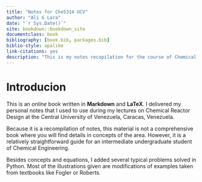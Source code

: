 ```yaml
--- 
title: "Notes for Che5314 UCV"
author: "Ali G Lara"
date: "`r Sys.Date()`"
site: bookdown::bookdown_site
documentclass: book
bibliography: [book.bib, packages.bib]
biblio-style: apalike
link-citations: yes
description: "This is my notes recopilation for the course of Chemical Reaction design at Central University of Venezuela."
---
```


# Introducion {-}

This is an _online_ book written in **Markdown** and **LaTeX**. I delivered my personal notes that I used to use during my lectures on Chemical Reactor Design at the Central University of Venezuela, Caracas, Venezuela.

Because it is a recompilation of notes, this material is not a comprehensive book where you will find details in concepts of the area. However, it is a relatively straightforward guide for an intermediate undergraduate student of Chemical Engineering.

Besides concepts and equations, I added several typical problems solved in Python. Most of the illustrations given are modifications of examples taken from textbooks like Fogler or Roberts.

